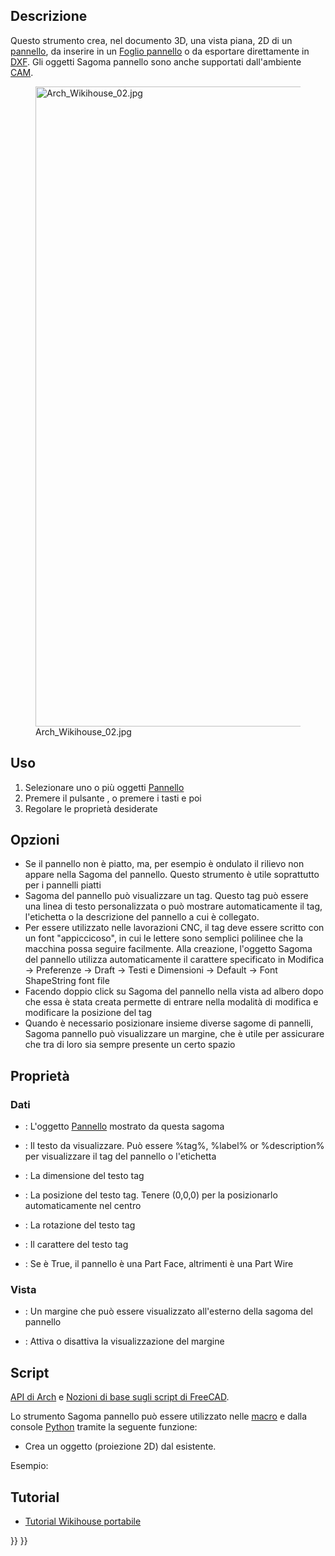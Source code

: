 <languages/>

<div class="mw-translate-fuzzy">
{{Docnav/it
|[[Arch_Panel/it|Pannello]]
|[[Arch_Panel_Sheet/it|Foglio pannello]]
|[[Arch_Workbench/it|Arch]]
|IconL=Arch_Panel.svg
|IconR=Arch_Panel_Sheet.svg
|IconC=Workbench_Arch.svg
}}
</div>

{{VeryImportantMessage|THIS COMMAND IS PART OF THE INTEGRATED [[BIM_Workbench|BIM WORKBENCH]] IN V1.0<br>
This page has been updated for that version.}}

<div class="mw-translate-fuzzy">
{{GuiCommand/it
|Name=Arch Panel Cut
|Name/it=Sagoma pannello
|MenuLocation=Arch → Strumenti pannello → Sagoma pannello
|Workbenches=[[Arch_Workbench/it|Arch]], [[CAM_Workbench/it|CAM]]
|Shortcut={{KEY|P}} {{KEY|C}}
|Version=0.17
|SeeAlso=[[Arch_Panel/it|Pannello]], [[Arch_Panel_Sheet/it|Foglio pannello]], [[Arch_Nest/it|Nido]]
}}
</div>

<span id="Description"></span>
==Descrizione==

<div class="mw-translate-fuzzy">
Questo strumento crea, nel documento 3D, una vista piana, 2D di un [[Arch_Panel/it|pannello]], da inserire in un [[Arch_Panel_Sheet/it|Foglio pannello]] o da esportare direttamente in [[Draft_DXF/it|DXF]]. Gli oggetti Sagoma pannello sono anche supportati dall'ambiente [[CAM_Workbench/it|CAM]].
</div>

[[Image:Arch Wikihouse 02.jpg|1024px]]

<span id="Usage"></span>
==Uso==

<div class="mw-translate-fuzzy">
# Selezionare uno o più oggetti [[Arch_Panel/it|Pannello]] 
# Premere il pulsante {{Button|[[Image:Arch Panel Cut.svg|16px]] [[Arch_Panel_Cut/it|Sagoma pannello]]}}, o premere i tasti {{KEY|P}} e poi {{KEY|C}}
# Regolare le proprietà desiderate
</div>

<span id="Options"></span>
==Opzioni==

* Se il pannello non è piatto, ma, per esempio è ondulato il rilievo non appare nella Sagoma del pannello. Questo strumento è utile soprattutto per i pannelli piatti
* Sagoma del pannello può visualizzare un tag. Questo tag può essere una linea di testo personalizzata o può mostrare automaticamente il tag, l'etichetta o la descrizione del pannello a cui è collegato.
* Per essere utilizzato nelle lavorazioni CNC, il tag deve essere scritto con un font "appiccicoso", in cui le lettere sono semplici polilinee che la macchina possa seguire facilmente. Alla creazione, l'oggetto Sagoma del pannello utilizza automaticamente il carattere specificato in Modifica → Preferenze → Draft → Testi e Dimensioni → Default → Font ShapeString font file
* Facendo doppio click su Sagoma del pannello nella vista ad albero dopo che essa è stata creata permette di entrare nella modalità di modifica e modificare la posizione del tag
*Quando è necessario posizionare insieme diverse sagome di pannelli, Sagoma pannello può visualizzare un margine, che è utile per assicurare che tra di loro sia sempre presente un certo spazio

<span id="Properties"></span>
==Proprietà==

<span id="Data"></span>
=== Dati ===

* {{PropertyData/it|Source}}: L'oggetto [[Arch_Panel/it|Pannello]] mostrato da questa sagoma
* {{PropertyData/it|Tag Text}}: Il testo da visualizzare. Può essere %tag%, %label% or %description% per visualizzare il tag del pannello o l'etichetta
* {{PropertyData/it|Tag Size}}: La dimensione del testo tag
* {{PropertyData/it|Tag Position}}: La posizione del testo tag. Tenere (0,0,0) per la posizionarlo automaticamente nel centro
* {{PropertyData/it|Tag Rotation}}: La rotazione del testo tag
* {{PropertyData/it|Font File}}: Il carattere del testo tag
* {{PropertyData/it|Make Face}}: Se è True, il pannello è una Part Face, altrimenti è una Part Wire

<span id="View"></span>
=== Vista ===

* {{PropertyView/it|Margin}}: Un margine che può essere visualizzato all'esterno della sagoma del pannello
* {{PropertyView/it|Show Margin}}: Attiva o disattiva la visualizzazione del margine

<span id="Scripting"></span>
==Script==

{{Emphasis|Vedere anche:}} [[Arch_API/it|API di Arch]] e [[FreeCAD_Scripting_Basics/it|Nozioni di base sugli script di FreeCAD]].

Lo strumento Sagoma pannello può essere utilizzato nelle [[Macros/it|macro]] e dalla console [[Python/it|Python]] tramite la seguente funzione:
{{Code|code=
View = makePanelCut(panel, name="PanelView")}}

* Crea un oggetto {{incode|View}} (proiezione 2D) dal {{incode|panel}} esistente.

Esempio:
{{Code|code=
import FreeCAD, Draft, Arch

p1 = FreeCAD.Vector(0, 0, 0)
p2 = FreeCAD.Vector(500, 0, 0)
p3 = FreeCAD.Vector(500, 50, 0)
p4 = FreeCAD.Vector(550, 50, 0)
p5 = FreeCAD.Vector(600, 0, 0)
p6 = FreeCAD.Vector(1000, 0, 0)
p7 = FreeCAD.Vector(1000, 400, 0)
p8 = FreeCAD.Vector(600, 400, 0)
p9 = FreeCAD.Vector(600, 350, 0)
p10 = FreeCAD.Vector(550, 350, 0)
p11 = FreeCAD.Vector(500, 400, 0)
p12 = FreeCAD.Vector(0, 400, 0)

Wire = Draft.makeWire([p1, p2, p3, p4, p5, p6,
                       p7, p8, p8, p9, p10, p11, p12], closed=True)
Panel = Arch.makePanel(Wire, thickness=36)
FreeCAD.ActiveDocument.recompute()

View = Arch.makePanelCut(Panel)
View.ViewObject.LineWidth = 3
FreeCAD.ActiveDocument.recompute()
}}

<span id="Tutorials"></span>
== Tutorial ==

* [[Wikihouse_porting_tutorial/it|Tutorial Wikihouse portabile]]


<div class="mw-translate-fuzzy">
{{Docnav/it
|[[Arch_Panel/it|Pannello]]
|[[Arch_Panel_Sheet/it|Foglio pannello]]
|[[Arch_Workbench/it|Arch]]
|IconL=Arch_Panel.svg
|IconR=Arch_Panel_Sheet.svg
|IconC=Workbench_Arch.svg
}}
</div>

{{BIM_Tools_navi{{#translation:}}}}
{{Userdocnavi{{#translation:}}}}